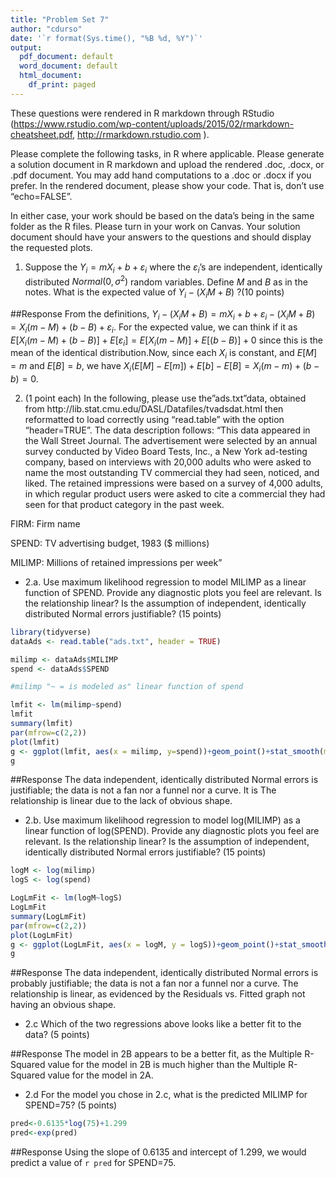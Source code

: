 ```yaml
---
title: "Problem Set 7"
author: "cdurso"
date: '`r format(Sys.time(), "%B %d, %Y")`'
output:
  pdf_document: default
  word_document: default
  html_document:
    df_print: paged
---
```


These questions were rendered in R markdown through RStudio (<https://www.rstudio.com/wp-content/uploads/2015/02/rmarkdown-cheatsheet.pdf>, <http://rmarkdown.rstudio.com> ).

Please complete the following tasks, in R where applicable. Please generate a solution document in R markdown and upload the rendered .doc, .docx, or .pdf document.  You may add hand computations to a .doc or .docx if you prefer. In the rendered document, please show your code. That is, don't use "echo=FALSE". 

In either case, your work should be based  on the data's being in the same folder as the R files. Please turn in your work on Canvas. Your solution document should have your answers to the questions and should display the requested plots.

1. Suppose the $Y_i=mX_i+b+\varepsilon_i$ where the $\varepsilon_i$'s are independent, identically distributed $Normal\left(0,\sigma^2\right)$ random variables. Define $M$ and $B$ as in the notes. What is the expected value of $Y_i-\left(X_iM+B\right)$ ?(10 points)

##Response
From the definitions, $Y_i-\left(X_iM+B\right)=mX_i+b+\varepsilon_i-\left(X_iM+B\right) = X_i(m-M) + (b-B) + \varepsilon_i$. For the expected value, we can think if it as $E[X_i(m-M) + (b-B)] + E[\varepsilon_i]=E[X_i(m-M)] + E[(b-B)] + 0$ since this is the mean of the identical distribution.Now, since each $X_i$ is constant, and $E[M]=m$ and $E[B] = b$, we have $X_i(E[M]-E[m])+E[b]-E[B]=X_i(m-m)+(b-b)=0$. 

2.	(1 point each) In the following, please use the"ads.txt"data, obtained from http://lib.stat.cmu.edu/DASL/Datafiles/tvadsdat.html then reformatted to load correctly using "read.table" with the option "header=TRUE". The data description follows: "This data appeared in the Wall Street Journal. The advertisement were selected by an annual survey conducted by Video Board Tests, Inc., a New York ad-testing company, based on interviews with 20,000 adults who were asked to name the most outstanding TV commercial they had seen, noticed, and liked. The retained impressions were based on a survey of 4,000 adults, in which regular product users were asked to cite a commercial they had seen for that product category in the past week.

FIRM: Firm name 

SPEND: TV advertising budget, 1983 ($ millions)

MILIMP: Millions of retained impressions per week"


  - 2.a.	Use maximum likelihood regression to model MILIMP as a linear function of SPEND. Provide any diagnostic plots you feel are relevant. Is the relationship linear? Is the assumption of independent, identically distributed Normal errors justifiable? (15 points)
  
```r

library(tidyverse)
dataAds <- read.table("ads.txt", header = TRUE)

milimp <- dataAds$MILIMP
spend <- dataAds$SPEND

#milimp "~ = is modeled as" linear function of spend

lmfit <- lm(milimp~spend)
lmfit
summary(lmfit)
par(mfrow=c(2,2))
plot(lmfit)
g <- ggplot(lmfit, aes(x = milimp, y=spend))+geom_point()+stat_smooth(method = "lm")
g

```

##Response
The data independent, identically distributed Normal errors is justifiable; the data is not a fan nor a funnel nor a curve. It is The relationship is linear due to the lack of obvious shape. 

  - 2.b.	Use maximum likelihood regression to model  log(MILIMP) as a linear function of log(SPEND). Provide any diagnostic plots you feel are relevant. Is the relationship linear? Is the assumption of independent, identically distributed Normal errors justifiable? (15 points) 

```r
logM <- log(milimp)
logS <- log(spend)

LogLmFit <- lm(logM~logS)
LogLmFit
summary(LogLmFit)
par(mfrow=c(2,2))
plot(LogLmFit)
g <- ggplot(LogLmFit, aes(x = logM, y = logS))+geom_point()+stat_smooth(method = "lm")
g

```

##Response
The data independent, identically distributed Normal errors is probably justifiable; the data is not a fan nor a funnel nor a curve. The relationship is linear, as evidenced by the Residuals vs. Fitted graph not having an obvious shape.

  - 2.c Which of the two regressions above looks like a better fit to the data? (5 points)

##Response
The model in 2B appears to be a better fit, as the Multiple R-Squared value for the model in 2B is much higher than the Multiple R-Squared value for the model in 2A. 
  
  - 2.d For the model you chose in 2.c, what is the predicted MILIMP for SPEND=75? (5 points)

```r
pred<-0.6135*log(75)+1.299
pred<-exp(pred)
```

##Response
Using the slope of 0.6135 and intercept of 1.299, we would predict a value of `r pred` for SPEND=75.
